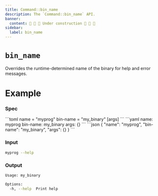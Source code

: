 ```yaml
---
title: Command::bin_name
description: The `Command::bin_name` API.
banner:
  content: 🚧 🚧 🚧 Under construction 🚧 🚧 🚧
sidebar:
  label: bin_name
---
```



# `bin_name` <LinkButton href="https://docs.rs/clap/latest/clap/struct.Command.html#method.bin_name" icon="open-book" variant="minimal"></LinkButton>

<Badge text="since 0.1.0" size="small" />

Overrides the runtime-determined name of the binary for help and error messages.

# Example

### Spec

<Tabs syncKey="format">
  <TabItem label="TOML">
```toml
name = "myprog"
bin-name = "my_binary"
[args]
```
  </TabItem>
  <TabItem label="YAML">
```yaml
name: myprog
bin-name: my_binary
args: {}
```
  </TabItem>
  <TabItem label="JSON">
```json
{
  "name": "myprog",
  "bin-name": "my_binary",
  "args": {}
}
```
  </TabItem>
</Tabs>

### Input

```bash
myprog --help
```

### Output

```bash
Usage: my_binary

Options:
  -h, --help  Print help
```
